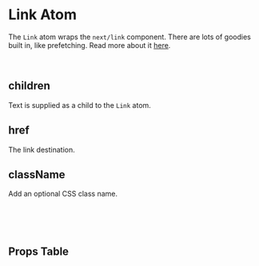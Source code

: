 

<Meta of={LinkStories} />

# Link Atom

The `Link` atom wraps the `next/link` component. There are lots of goodies built in, like prefetching. Read more about it [here](https://nextjs.org/docs/pages/api-reference/components/link).

<Canvas of={LinkStories.Default} />

<br />

## children

Text is supplied as a child to the `Link` atom.

## href

The link destination.

## className

Add an optional CSS class name.

<br />
<br />
<br />

## Props Table

<ArgTypes />

